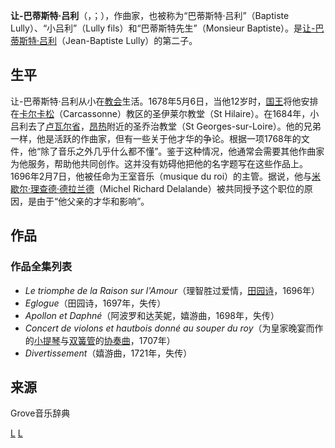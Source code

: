 {{NoteTA
|G1=Composer
|1=zh-hans:让-巴蒂斯特;zh-tw:尚-巴蒂斯特;
|2=zh-hans:让;zh-tw:尚;
}}
'''让-巴蒂斯特·吕利'''（{{lang-fr|Jean-Baptiste Lully fils}}，{{IPA-fr|ʒɑ̃ batist lyli fis}}；{{bd|1665年|8月6日|1743年|3月9日}}），作曲家，也被称为“巴蒂斯特·吕利”（Baptiste Lully）、“小吕利”（Lully fils）和“巴蒂斯特先生”（Monsieur Baptiste）。是[[让-巴蒂斯特·吕利|让-巴蒂斯特·吕利]]（Jean-Baptiste Lully）的第二子。

==生平==
让-巴蒂斯特·吕利从小在[[教会|教会]]生活。1678年5月6日，当他12岁时，[[路易十四|国王]]将他安排在[[卡尔卡松|卡尔卡松]]（Carcassonne）教区的圣伊莱尔教堂（St Hilaire）。在1684年，小吕利去了[[卢瓦尔省|卢瓦尔省]]，[[昂热|昂热]]附近的圣乔治教堂（St Georges-sur-Loire）。他的兄弟一样，他是活跃的作曲家，但有一些关于他才华的争论。根据一项1768年的文件，他“除了音乐之外几乎什么都不懂”。鉴于这种情况，他通常会需要其他作曲家为他服务，帮助他共同创作。这并没有妨碍他把他的名字题写在这些作品上。1696年2月7日，他被任命为王室音乐（musique du roi）的主管。据说，他与[[米歇尔·理查德·德拉兰德|米歇尔·理查德·德拉兰德]]（Michel Richard Delalande）被共同授予这个职位的原因，是由于“他父亲的才华和影响”。

==作品==
===作品全集列表===
*''Le triomphe de la Raison sur l'Amour''（理智胜过爱情，[[田园诗|田园诗]]，1696年）
*''Eglogue''（田园诗，1697年，失传）
*''Apollon et Daphné''（阿波罗和达芙妮，嬉游曲，1698年，失传）
*''Concert de violons et hautbois donné au souper du roy''（为皇家晚宴而作的[[小提琴|小提琴]]与[[双簧管|双簧管]]的[[协奏曲|协奏曲]]，1707年） 
*''Divertissement''（嬉游曲，1721年，失传）

==来源==
Grove音乐辞典

[[Category:法国作曲家|L]]
[[Category:巴洛克作曲家|L]]